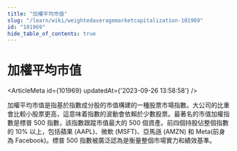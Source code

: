 ```yaml
---
title: "加權平均市值"
slug: "/learn/wiki/weightedaveragemarketcapitalization-101969"
id: "101969"
hide_table_of_contents: true
---
```



# 加權平均市值

<ArticleMeta id={101969} updatedAt={'2023-09-26 13:58:58'} />
<div className='border-solid border-b border-t-0 my-4 border-[var(--ifm-color-gray-300)]' />

加權平均市值是指基於指數成分股的市值構建的一種股票市場指數。大公司的比重會比較小股票更高，這意味着指數的波動會依賴於少數股票。最著名的市值加權指數是標普 500 指數，該指數跟蹤市值最大的 500 個資產。前四個持股佔整個指數的 10% 以上，包括蘋果 (AAPL)、微軟 (MSFT)、亞馬遜 (AMZN) 和 Meta(前身為 Facebook)。標普 500 指數被廣泛認為是衡量整個市場實力和績效基準。
